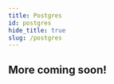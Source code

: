 ```yaml
---
title: Postgres
id: postgres
hide_title: true
slug: /postgres
---
```



<DocPageHeader
  title="Postgres"
  subtitle="Neosync is an open-source, developer-first product that allows you to create anonymized, secure test data that you can sync across all of your environments for high quality local, stage and CI testing."
/>

## More coming soon!

